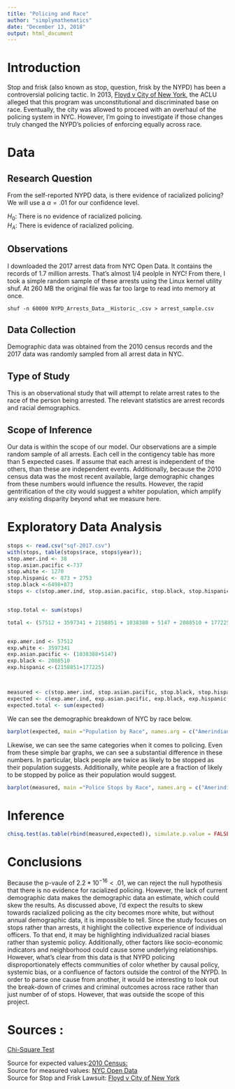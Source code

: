 ```yaml
---
title: "Policing and Race"
author: "simplymathematics"
date: "December 13, 2018"
output: html_document
---
```


# Introduction

Stop and frisk (also known as stop, question, frisk by the NYPD) has been a controversial policing tactic. In 2013, [Floyd v City of New York](https://ccrjustice.org/sites/default/files/assets/Floyd_Complaint_08.01.31.pdf), the ACLU alleged that this program was unconstitutional and discriminated base on race. Eventually, the city was allowed to proceed with an overhaul of the policing system in NYC. However, I'm going to investigate if those changes truly changed the NYPD's policies of enforcing equally across race.

# Data
## Research Question
From the self-reported NYPD data, is there evidence of racialized policing? We will use a $\alpha = .01$ for our confidence level.

$H_0:$ There is no evidence of racialized policing.  
$H_A:$ There is evidence of racialized policing.  

## Observations
I downloaded the 2017 arrest data from NYC Open Data. It contains the records of 1.7 million arrests. That's almost 1/4 peolple in NYC! From there, I took a simple random sample of these arrests using the Linux kernel utility shuf. At 260 MB the original file was far too large to read into memory at once. 
```
shuf -n 60000 NYPD_Arrests_Data__Historic_.csv > arrest_sample.csv
```
##  Data Collection
Demographic data was obtained from the 2010 census records and the 2017 data was randomly sampled from all arrest data in NYC. 

## Type of Study
This is an observational study that will attempt to relate arrest rates to the race of the person being arrested. The relevant statistics are arrest records and racial demographics.

## Scope of Inference 

Our data is within the scope of our model. Our observations are a simple random sample of all arrests. Each cell in the contigency table has more than 5 expected cases. If assume that each arrest is independent of the others, than these are independent events. Additionally, because the 2010 census data was the most recent available, large demographic changes from these numbers would influence the results. However, the rapid gentrification of the city would suggest a whiter population, which amplify any existing disparity beyond what we measure here.

# Exploratory Data Analysis

```r


stops <- read.csv("sqf-2017.csv")
with(stops, table(stops$race, stops$year));
stop.amer.ind <- 38
stop.asian.pacific <-737
stop.white <- 1270
stop.hispanic <- 873 + 2753
stop.black <-6498+873
stops <- c(stop.amer.ind, stop.asian.pacific, stop.black, stop.hispanic, stop.white) 


stop.total <- sum(stops)

total <- (57512 + 3597341 + 2158851 + 1038388 + 5147 + 2088510 + 177225) #This is different than population total because census data treats 'Hispanic' separately than race, leading to double counting of ~2 million people. This is fine for my purposes however as the census data still accurately reports who identifies as 'black'  and 'white' or 'Hispanic' and people are free to choose multiple options. Because of the discrepancies in racial bookeeping in the agencies, each hispanic person will be double counted as either white or black from the information provided by the NYPD. This ensures that a person's bi-racial status does not affect their race or the independence between sets.


exp.amer.ind <- 57512
exp.white <- 3597341
exp.asian.pacific <- (1038388+5147)
exp.black <- 2088510
exp.hispanic <-(2158851+177225)



measured <- c(stop.amer.ind, stop.asian.pacific, stop.black, stop.hispanic, stop.white)
expected <- c(exp.amer.ind, exp.asian.pacific, exp.black, exp.hispanic, exp.white)/total*stop.total
expected.total <- sum(expected)

```
We can see the demographic breakdown of NYC by race below.
```r
barplot(expected, main ="Population by Race", names.arg = c("Amerindian", "Asian",  "Black", "Hispanic", "White"))

```


Likewise, we can see the same categories when it comes to policing. Even from these simple bar graphs, we can see a substantial difference in these numbers. In particular, black people are twice as likely to be stopped as their population suggests. Additionally, white people are a fraction of likely to be stopped by police as their population would suggest. 
```r
barplot(measured, main ="Police Stops by Race", names.arg = c("Amerindian", "Asian",  "Black", "Hispanic", "White"))
```

# Inference
```r
chisq.test(as.table(rbind(measured,expected)), simulate.p.value = FALSE)
```

# Conclusions

Because the p-vaule of $2.2*10^{-16} < .01,$ we can reject the null hypothesis that there is no evidence for racialized policing. However, the lack of current demographic data makes the demographic data an estimate, which could skew the results. As discussed above, I'd expect the results to skew towards racialized policing as the city becomes more white, but without annual demographic data, it is impossible to tell. Since the study focuses on stops rather than arrests, it highlight the collective experience of individual officers. To that end, it may be highlighting individualized racial biases rather than systemic policy. Additionally, other factors like socio-economic indicators and neighborhood could cause some underlying relationships. However, what's clear from this data is that NYPD policing disproportionately effects communities of color whether by causal policy, systemic bias, or a confluence of factors outside the control of the NYPD. In order to parse one cause from another, it would be interesting to look out the break-down of crimes and criminal outcomes across race rather than just number of of stops. However, that was outside the scope of this project.


# Sources : 
[Chi-Square Test](http://mathworld.wolfram.com/Chi-SquaredTest.html)

Source for expected values:[2010 Census:](https://factfinder.census.gov/faces/tableservices/jsf/pages/productview.xhtml?src=CF)  
Source for measured values: [NYC Open Data](https://data.cityofnewyork.us/Public-Safety/The-Stop-Question-and-Frisk-Data/ftxv-d5ix/data)  
Source for Stop and Frisk Lawsuit: [Floyd v City of New York](https://ccrjustice.org/sites/default/files/assets/Floyd_Complaint_08.01.31.pdf)  
